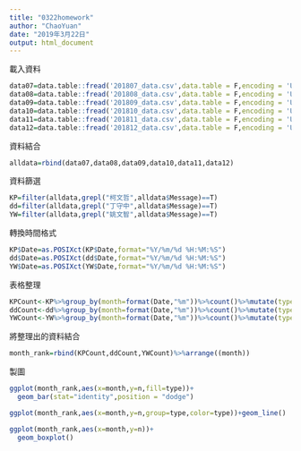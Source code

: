 ```yaml
---
title: "0322homework"
author: "ChaoYuan"
date: "2019年3月22日"
output: html_document
---
```

載入資料
```r
data07=data.table::fread('201807_data.csv',data.table = F,encoding = 'UTF-8')
data08=data.table::fread('201808_data.csv',data.table = F,encoding = 'UTF-8')
data09=data.table::fread('201809_data.csv',data.table = F,encoding = 'UTF-8')
data10=data.table::fread('201810_data.csv',data.table = F,encoding = 'UTF-8')
data11=data.table::fread('201811_data.csv',data.table = F,encoding = 'UTF-8')
data12=data.table::fread('201812_data.csv',data.table = F,encoding = 'UTF-8')
```


資料結合
```r
alldata=rbind(data07,data08,data09,data10,data11,data12)
```

資料篩選

```r
KP=filter(alldata,grepl("柯文哲",alldata$Message)==T)
dd=filter(alldata,grepl("丁守中",alldata$Message)==T)
YW=filter(alldata,grepl("姚文智",alldata$Message)==T) 
```

轉換時間格式
```r
KP$Date=as.POSIXct(KP$Date,format="%Y/%m/%d %H:%M:%S")       
dd$Date=as.POSIXct(dd$Date,format="%Y/%m/%d %H:%M:%S")
YW$Date=as.POSIXct(YW$Date,format="%Y/%m/%d %H:%M:%S")

```

表格整理
```r
KPCount<-KP%>%group_by(month=format(Date,"%m"))%>%count()%>%mutate(type="柯文哲")
ddCount<-dd%>%group_by(month=format(Date,"%m"))%>%count()%>%mutate(type="丁守中")
YWCount<-YW%>%group_by(month=format(Date,"%m"))%>%count()%>%mutate(type="姚文智")

```

將整理出的資料結合
```r
month_rank=rbind(KPCount,ddCount,YWCount)%>%arrange((month))
```

製圖
```r
ggplot(month_rank,aes(x=month,y=n,fill=type))+
  geom_bar(stat="identity",position = "dodge")
```

```r
ggplot(month_rank,aes(x=month,y=n,group=type,color=type))+geom_line()

```

```r
ggplot(month_rank,aes(x=month,y=n))+
  geom_boxplot()

```



